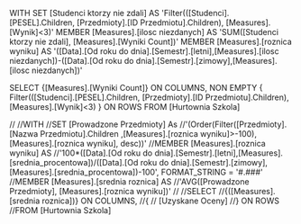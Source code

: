 WITH
SET [Studenci ktorzy nie zdali] AS
'Filter(([Studenci].[PESEL].Children, [Przedmioty].[ID Przedmiotu].Children), [Measures].[Wynik]<3)'
MEMBER [Measures].[ilosc niezdanych] AS
'SUM([Studenci ktorzy nie zdali], [Measures].[Wyniki Count])'
MEMBER [Measures].[roznica wyniku] AS
'([Data].[Od roku do dnia].[Semestr].[letni],[Measures].[ilosc niezdanych])-([Data].[Od roku do dnia].[Semestr].[zimowy],[Measures].[ilosc niezdanych])'

SELECT
{[Measures].[Wyniki Count]} ON COLUMNS,
NON EMPTY
{
Filter(([Studenci].[PESEL].Children, [Przedmioty].[ID Przedmiotu].Children), [Measures].[Wynik]<3)
} ON ROWS
FROM [Hurtownia Szkola]


//
//WITH
//SET [Prowadzone Przedmioty] As
//'(Order(Filter([Przedmioty].[Nazwa Przedmiotu].Children ,[Measures].[roznica wyniku]>-100),[Measures].[roznica wyniku], desc))'
//MEMBER [Measures].[roznica wyniku] AS
//'100*([Data].[Od roku do dnia].[Semestr].[letni],[Measures].[srednia_procentowa])/([Data].[Od roku do dnia].[Semestr].[zimowy],[Measures].[srednia_procentowa])-100', FORMAT_STRING = '#.###'
//MEMBER [Measures].[srednia roznica] AS
//'AVG([Prowadzone Przedmioty], [Measures].[roznica wyniku])'
//
//SELECT
//{([Measures].[srednia roznica])} ON COLUMNS,
//{
//  [Uzyskane Oceny]
//} ON ROWS
//FROM [Hurtownia Szkola]